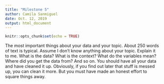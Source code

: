 ```yaml
---
title: "Milestone 5"
author: Camila Sanmiguel
date: Oct. 12, 2019
output: html_document
---
```


```r
knitr::opts_chunk$set(echo = TRUE)
```
The most important things about your data and your topic. About 250 words of text is typical. Assume I don't know anything about your topic. Explain it to me. What is the data? What is the context? What do the variables mean? Where did you get the data from? And so on.
You should have all your data and have cleaned it up. Obviously, if you find out later that stuff is messed up, you can clean it more. But you must have made an honest effort to square things away.

